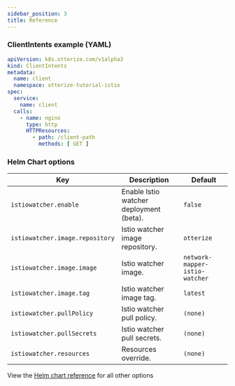 ```yaml
---
sidebar_position: 3
title: Reference
---
```


### ClientIntents example (YAML)

```yaml
apiVersion: k8s.otterize.com/v1alpha3
kind: ClientIntents
metadata:
  name: client
  namespace: otterize-tutorial-istio
spec:
  service:
    name: client
  calls:
    - name: nginx
      type: http
      HTTPResources:
        - path: /client-path
          methods: [ GET ]
```


### Helm Chart options

| Key                             | Description                             | Default                        |
|---------------------------------|-----------------------------------------|--------------------------------|
| `istiowatcher.enable`           | Enable Istio watcher deployment (beta). | `false`                        |
| `istiowatcher.image.repository` | Istio watcher image repository.         | `otterize`                     |
| `istiowatcher.image.image`      | Istio watcher image.                    | `network-mapper-istio-watcher` |
| `istiowatcher.image.tag`        | Istio watcher image tag.                | `latest`                       |
| `istiowatcher.pullPolicy`       | Istio watcher pull policy.              | `(none)`                       |
| `istiowatcher.pullSecrets`      | Istio watcher pull secrets.             | `(none)`                       |
| `istiowatcher.resources`        | Resources override.                     | `(none)`                       |

View the [Helm chart reference](/reference/configuration/otterize-chart) for all other options